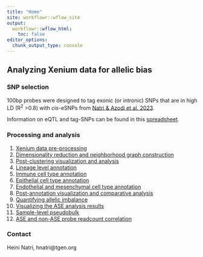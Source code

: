 ```yaml
---
title: "Home"
site: workflowr::wflow_site
output:
  workflowr::wflow_html:
    toc: false
editor_options:
  chunk_output_type: console
---
```


## Analyzing Xenium data for allelic bias

### SNP selection

100bp probes were designed to tag exonic (or intronic) SNPs that are in high 
LD (R^2^ >0.8) with *cis*-eSNPs from [Natri & Azodi et al. 2023](https://pubmed.ncbi.nlm.nih.gov/36993211/).

Information on eQTL and tag-SNPs can be found in this [spreadsheet](https://docs.google.com/spreadsheets/d/1f7HtQC07PWa1ij9UxTmgrEMX2OnHDVcrpn7Oa_VNIms/edit?usp=sharing).

### Processing and analysis

1. [Xenium data pre-processing](Xenium_preprocessing.html)\
2. [Dimensionality reduction and neighborhood graph construction](/code/clustering.py)\
3. [Post-clustering visualization and analysis](post_clustering.html)\
4. [Lineage level annotation](celltype_annotations.html)
5. [Immune cell type annotation](immune_annotations.html)
6. [Epithelial cell type annotation](epithelial_annotations.html)
7. [Endothelial and mesenchymal cell type annotation](endo_mesen_annotations.html)
8. [Post-annotation visualization and comparative analysis](post_annotation_visualization.html)
9. [Quantifying allelic imbalance](ASE.html)
10. [Visualizing the ASE analysis results](visualize_ASE.html)
11. [Sample-level pseudobulk](samplelevel_pseudobulk.html)
12. [ASE and non-ASE probe readcount correlation](ase_readcounts.html)

### Contact

Heini Natri, hnatri@tgen.org
